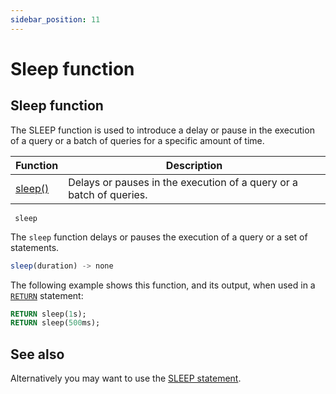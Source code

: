 ```yaml
---
sidebar_position: 11
---
```



# Sleep function

## Sleep function

The SLEEP function is used to introduce a delay or pause in the execution of a query or a batch of queries for a specific amount of time.

<table>
<thead>
  <tr>
    <th>Function</th>
    <th>Description</th>
  </tr>
</thead>
<tbody>
  <tr>
    <td><a href="/docs/SurrealQL/functions/sleep#sleep">sleep()</a></td>
    <td>Delays or pauses in the execution of a query or a batch of queries.</td>
  </tr>
</tbody>
</table>

<div className='layout-group'>
<div className='heading'>
    <div id="sleep" className='code'>
    <code> sleep</code>
    </div>
</div>

The `sleep` function delays or pauses the execution of a query or a set of statements.



```js title="API DEFINITION"
sleep(duration) -> none
```
The following example shows this function, and its output, when used in a [`RETURN`](/docs/SurrealQL/statements/return) statement:

```sql
RETURN sleep(1s);
RETURN sleep(500ms);
```
</div>

## See also
Alternatively you may want to use the [SLEEP statement](/docs/SurrealQL/statements/sleep).